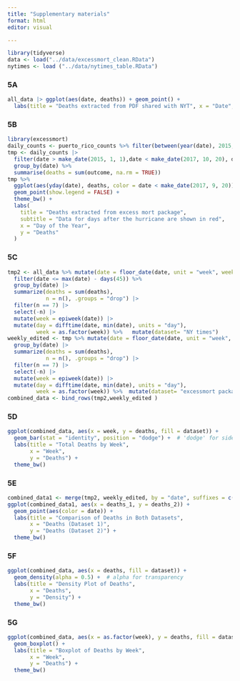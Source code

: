 ```yaml
---
title: "Supplementary materials"
format: html
editor: visual

---
```


```r
library(tidyverse)
data <- load("../data/excessmort_clean.RData")
nytimes <- load ("../data/nytimes_table.RData")
```

### 5A

```r
all_data |> ggplot(aes(date, deaths)) + geom_point() + 
  labs(title = "Deaths extracted from PDF shared with NYT", x = "Date", y = "Deaths")
```
### 5B 
```r
library(excessmort)
daily_counts <- puerto_rico_counts %>% filter(between(year(date), 2015, 2018))
tmp <- daily_counts |> 
  filter(date > make_date(2015, 1, 1),date < make_date(2017, 10, 20), date <= max(date) - days(45) ) |> 
  group_by(date) %>%
  summarise(deaths = sum(outcome, na.rm = TRUE)) 
tmp %>%
  ggplot(aes(yday(date), deaths, color = date < make_date(2017, 9, 20))) +  
  geom_point(show.legend = FALSE) +
  theme_bw() +
  labs(
    title = "Deaths extracted from excess mort package", 
    subtitle = "Data for days after the hurricane are shown in red", 
    x = "Day of the Year", 
    y = "Deaths"
  )
```
### 5C
```r
tmp2 <- all_data %>% mutate(date = floor_date(date, unit = "week", week_start = 3)) |> 
  filter(date <= max(date) - days(45)) %>% 
  group_by(date) |>
  summarize(deaths = sum(deaths), 
            n = n(), .groups = "drop") |>
  filter(n == 7) |>
  select(-n) |>
  mutate(week = epiweek(date)) |>
  mutate(day = difftime(date, min(date), units = "day"),
         week = as.factor(week)) %>%   mutate(dataset= "NY times") 
weekly_edited <- tmp %>% mutate(date = floor_date(date, unit = "week", week_start = 3)) |>
  group_by(date) |>
  summarize(deaths = sum(deaths), 
            n = n(), .groups = "drop") |>
  filter(n == 7) |>
  select(-n) |>
  mutate(week = epiweek(date)) |>
  mutate(day = difftime(date, min(date), units = "day"),
         week = as.factor(week)) %>%  mutate(dataset= "excessmort package")
combined_data <- bind_rows(tmp2,weekly_edited )  
```

### 5D
```r
ggplot(combined_data, aes(x = week, y = deaths, fill = dataset)) +
  geom_bar(stat = "identity", position = "dodge") +  # 'dodge' for side-by-side bars
  labs(title = "Total Deaths by Week",
       x = "Week",
       y = "Deaths") +
  theme_bw()
```
### 5E
```r
combined_data1 <- merge(tmp2, weekly_edited, by = "date", suffixes = c("_1", "_2"))
ggplot(combined_data1, aes(x = deaths_1, y = deaths_2)) +
  geom_point(aes(color = date)) +
  labs(title = "Comparison of Deaths in Both Datasets",
       x = "Deaths (Dataset 1)",
       y = "Deaths (Dataset 2)") +
  theme_bw()
```
### 5F
```r
ggplot(combined_data, aes(x = deaths, fill = dataset)) +
  geom_density(alpha = 0.5) +  # alpha for transparency
  labs(title = "Density Plot of Deaths",
       x = "Deaths",
       y = "Density") +
  theme_bw()
```
### 5G
```r
ggplot(combined_data, aes(x = as.factor(week), y = deaths, fill = dataset)) +
  geom_boxplot() +  
  labs(title = "Boxplot of Deaths by Week",
       x = "Week",   
       y = "Deaths") +  
  theme_bw()  

```

